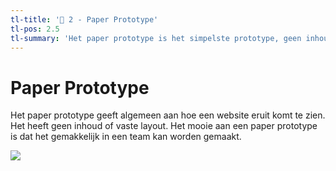 ```yaml
---
tl-title: '🎨 2 - Paper Prototype'
tl-pos: 2.5
tl-summary: 'Het paper prototype is het simpelste prototype, geen inhoud, alleen maar algemene layout.'
---
```


# Paper Prototype

Het paper prototype geeft algemeen aan hoe een website eruit komt te zien. Het heeft geen inhoud of
vaste layout. Het mooie aan een paper prototype is dat het gemakkelijk in een team kan worden gemaakt.

<img src="/2425/lmfehres/paperr.webp" />
